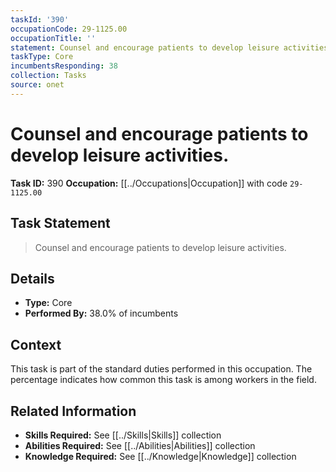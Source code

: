 ```yaml
---
taskId: '390'
occupationCode: 29-1125.00
occupationTitle: ''
statement: Counsel and encourage patients to develop leisure activities.
taskType: Core
incumbentsResponding: 38
collection: Tasks
source: onet
---
```

# Counsel and encourage patients to develop leisure activities.

**Task ID:** 390
**Occupation:** [[../Occupations|Occupation]] with code `29-1125.00`

## Task Statement

> Counsel and encourage patients to develop leisure activities.

## Details

- **Type:** Core
- **Performed By:** 38.0% of incumbents

## Context

This task is part of the standard duties performed in this occupation. The percentage indicates how common this task is among workers in the field.

## Related Information

- **Skills Required:** See [[../Skills|Skills]] collection
- **Abilities Required:** See [[../Abilities|Abilities]] collection
- **Knowledge Required:** See [[../Knowledge|Knowledge]] collection
